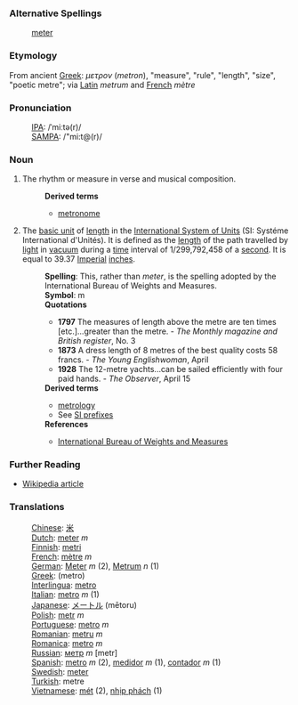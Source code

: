 ===Alternative Spellings===
:[[meter]]
===Etymology===
From ancient [[Greek]]: ''&#956;&#949;&#964;&#961;&#959;&#957;'' (''metron''), "measure", "rule", "length", "size", "poetic metre"; via [[Latin]] ''metrum'' and [[French]] ''mètre''
===Pronunciation===
:[[International Phonetic Alphabet|IPA]]: /ˈmiːtə(r)/
:[[SAMPA]]: /"mi:t@(r)/

===Noun===
#The rhythm or measure in verse and musical composition.
#:'''Derived terms'''
#:*[[metronome]]
#The [[SI base unit|basic unit]] of [[length]] in the [[International System of Units]] (SI: Systéme International d'Unités). It is defined as the [[length]] of the path travelled by [[light]] in [[vacuum]] during a [[time]] interval of 1/299,792,458 of a [[second]]. It is equal to 39.37 [[Imperial]] [[inch]]es.
#:'''Spelling''': This, rather than ''meter'', is the spelling adopted by the International Bureau of Weights and Measures.
#:'''Symbol''': m
#:'''Quotations'''
#:*'''1797''' The measures of length above the metre are ten times [etc.]...greater than the metre. - ''The Monthly magazine and British register'', No. 3
#:*'''1873''' A dress length of 8 metres of the best quality costs 58 francs. - ''The Young Englishwoman'', April
#:*'''1928''' The 12-metre yachts...can be sailed efficiently with four paid hands. - ''The Observer'', April 15
#:'''Derived terms'''
#:*[[metrology]]
#:*See [http://www1.bipm.org/en/si/prefixes.html SI prefixes]
#:'''References'''
#:*[http://www1.bipm.org/en/si/base_units/metre.html International Bureau of Weights and Measures]

===Further Reading===
* [[w:metre|Wikipedia article]]

===Translations===
:[[Chinese]]: [[米]]
:[[Dutch]]: [[meter]] ''m''
:[[Finnish]]: [[metri]]
:[[French]]: [[mètre]] ''m''
:[[German]]: [[Meter]] ''m'' (2), [[Metrum]] ''n'' (1)
:[[Greek]]: [[ ]] (metro)
:[[Interlingua]]: [[metro]]
:[[Italian]]: [[metro]] ''m'' (1)
:[[Japanese]]: [[メートル]] (mētoru)
:[[Polish]]: [[metr]] ''m''
:[[Portuguese]]: [[metro]] ''m''
:[[Romanian]]: [[metru]] ''m''
:[[Romanica]]: [[metro]] ''m''
:[[Russian]]: [[метр]] ''m'' [metr]
:[[Spanish]]: [[metro]] ''m'' (2), [[medidor]] ''m'' (1), [[contador]] ''m'' (1)
:[[Swedish]]: [[meter]]
:[[Turkish]]: metre
:[[Vietnamese]]: [[mét]] (2), [[nhịp phách]] (1)